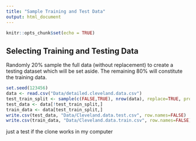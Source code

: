 ```yaml
---
title: "Sample Training and Test Data"
output: html_document
---
```


```r
knitr::opts_chunk$set(echo = TRUE)
```

## Selecting Training and Testing Data
Randomly 20% sample the full data (without replacement) to create a testing dataset which will be set aside. The remaining 80% will constitute the training data.
```r
set.seed(123456)
data <- read.csv("Data/detailed.cleveland.data.csv")
test_train_split <- sample(c(FALSE,TRUE), nrow(data), replace=TRUE, prob = c(0.2, 0.8))
test_data <- data[!test_train_split,]
train_data <- data[test_train_split,]
write.csv(test_data, "Data/Cleveland.data.test.csv", row.names=FALSE)
write.csv(train_data, "Data/Cleveland.data.train.csv", row.names=FALSE)
```

just a test if the clone works in my computer
